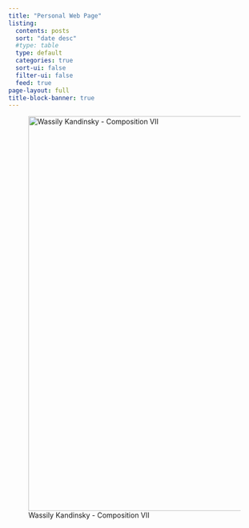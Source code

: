 ---
title: "Personal Web Page"
listing:
  contents: posts
  sort: "date desc"
  #type: table
  type: default
  categories: true
  sort-ui: false
  filter-ui: false
  feed: true
page-layout: full
title-block-banner: true
---

![Wassily Kandinsky - Composition VII](images/Wassily-Kandinsky-The-State-Tretyakov.jpg){width="787"}
